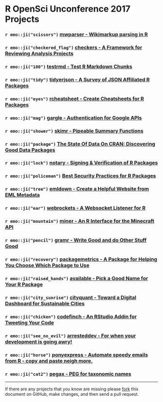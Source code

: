 # R OpenSci Unconference 2017 Projects

### `r emo::ji("scissors")` [mwparser - Wikimarkup parsing in R](https://github.com/ropenscilabs/mwparser)

### `r emo::ji("checkered_flag")` [checkers - A Framework for Reviewing Analysis Projects](https://github.com/ropenscilabs/checkers)

### `r emo::ji("100")` [testrmd - Test R Markdown Chunks](https://github.com/ropenscilabs/testrmd)

### `r emo::ji("tidy")` [tidyerjson - A Survey of JSON Affiliated R Packages](https://github.com/ropenscilabs/tidyerjson)

### `r emo::ji("eyes")` [rcheatsheet - Create Cheatsheets for R Packages](https://github.com/ropenscilabs/rcheatsheet)

### `r emo::ji("mag")` [gargle - Authentication for Google APIs](https://github.com/r-pkgs/gargle)

### `r emo::ji("shower")` [skimr - Pipeable Summary Functions](https://github.com/ropenscilabs/skimr)

### `r emo::ji("package")` [The State Of Data On CRAN: Discovering Good Data Packages](https://github.com/ropenscilabs/data-packages)

### `r emo::ji("lock")` [notary - Signing & Verification of R Packages](https://github.com/ropenscilabs/notary)

### `r emo::ji("policeman")` [Best Security Practices for R Packages](https://github.com/ropenscilabs/r-security-practices)

### `r emo::ji("tree")` [emldown - Create a Helpful Website from EML Metadata](https://github.com/ropenscilabs/emldown)

### `r emo::ji("ear")` [webrockets - A Websocket Listener for R](https://github.com/ropenscilabs/webrockets)

### `r emo::ji("mountain")` [miner - An R Interface for the Minecraft API](https://github.com/ROpenSciLabs/miner)

### `r emo::ji("pencil")` [gramr - Write Good and do Other Stuff Good](https://github.com/ropenscilabs/gramr)

### `r emo::ji("recovery")` [packagemetrics - A Package for Helping You Choose Which Package to Use](https://github.com/ropenscilabs/packagemetrics)

### `r emo::ji("raised_hands")` [available - Pick a Good Name for Your R Package](https://github.com/ropenscilabs/available)

### `r emo::ji("city_sunrise")` [cityquant - Toward a Digital Dashboard for Sustainable Cities](https://github.com/ropenscilabs/cityquant)

### `r emo::ji("chicken")` [codefinch - An RStudio Addin for Tweeting Your Code](https://github.com/ropenscilabs/codefinch)

### `r emo::ji("see_no_evil")` [arresteddev - For when your development is going awry!](https://github.com/ropenscilabs/arresteddev)

### `r emo::ji("horse")` [ponyexpress - Automate speedy emails from R - copy and paste neigh more.](https://github.com/ropenscilabs/ponyexpress)

### `r emo::ji("cat2")` [pegax - PEG for taxonomic names](https://github.com/ropenscilabs/pegax)

---

If there are any projects that you know are missing please
[fork](https://github.com/ropenscilabs/runconf17-projects) 
this document on GitHub, make changes, and then send a pull
request.
